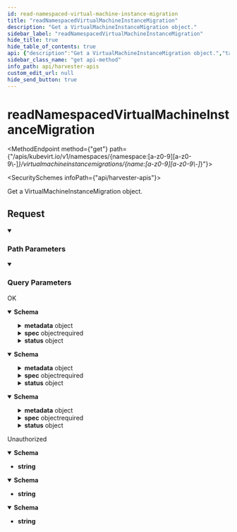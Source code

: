 ```yaml
---
id: read-namespaced-virtual-machine-instance-migration
title: "readNamespacedVirtualMachineInstanceMigration"
description: "Get a VirtualMachineInstanceMigration object."
sidebar_label: "readNamespacedVirtualMachineInstanceMigration"
hide_title: true
hide_table_of_contents: true
api: {"description":"Get a VirtualMachineInstanceMigration object.","tags":["Migrations"],"operationId":"readNamespacedVirtualMachineInstanceMigration","parameters":[{"description":"Should the export be exact. Exact export maintains cluster-specific fields like 'Namespace'.","name":"exact","in":"query","schema":{"type":"boolean","uniqueItems":true}},{"description":"Should this value be exported. Export strips fields that a user can not specify.","name":"export","in":"query","schema":{"type":"boolean","uniqueItems":true}},{"description":"Name of the resource","name":"name","in":"path","required":true,"schema":{"type":"string","uniqueItems":true}},{"description":"Object name and auth scope, such as for teams and projects","name":"namespace","in":"path","required":true,"schema":{"type":"string","uniqueItems":true}}],"responses":{"200":{"description":"OK","content":{"application/json":{"schema":{"description":"VirtualMachineInstanceMigration represents the object tracking a VMI's migration to another host in the cluster","type":"object","required":["spec","kind","apiVersion"],"properties":{"apiVersion":{"description":"APIVersion defines the versioned schema of this representation of an object. Servers should convert recognized schemas to the latest internal value, and may reject unrecognized values. More info: https://git.k8s.io/community/contributors/devel/sig-architecture/api-conventions.md#resources","type":"string"},"kind":{"description":"Kind is a string value representing the REST resource this object represents. Servers may infer this from the endpoint the client submits requests to. Cannot be updated. In CamelCase. More info: https://git.k8s.io/community/contributors/devel/sig-architecture/api-conventions.md#types-kinds","type":"string"},"metadata":{"default":{},"description":"ObjectMeta is metadata that all persisted resources must have, which includes all objects users must create.","type":"object","required":["name"],"properties":{"name":{"description":"Name must be unique within a namespace. Is required when creating resources, although some resources may allow a client to request the generation of an appropriate name automatically. Name is primarily intended for creation idempotence and configuration definition. Cannot be updated. More info: http://kubernetes.io/docs/user-guide/identifiers#names","type":"string"},"namespace":{"description":"Namespace defines the space within which each name must be unique. An empty namespace is equivalent to the \"default\" namespace, but \"default\" is the canonical representation. Not all objects are required to be scoped to a namespace - the value of this field for those objects will be empty.\n\nMust be a DNS_LABEL. Cannot be updated. More info: http://kubernetes.io/docs/user-guide/namespaces","type":"string"}}},"spec":{"default":{},"type":"object","properties":{"vmiName":{"description":"The name of the VMI to perform the migration on. VMI must exist in the migration objects namespace","type":"string"}}},"status":{"default":{},"description":"VirtualMachineInstanceMigration reprents information pertaining to a VMI's migration.","type":"object","properties":{"conditions":{"type":"array","items":{"default":{},"type":"object","required":["type","status"],"properties":{"lastProbeTime":{"description":"Time is a wrapper around time.Time which supports correct marshaling to YAML and JSON.  Wrappers are provided for many of the factory methods that the time package offers.","type":"string","format":"date-time","default":{}},"lastTransitionTime":{"description":"Time is a wrapper around time.Time which supports correct marshaling to YAML and JSON.  Wrappers are provided for many of the factory methods that the time package offers.","type":"string","format":"date-time","default":{}},"message":{"type":"string"},"reason":{"type":"string"},"status":{"type":"string","default":""},"type":{"type":"string","default":""}}}},"phase":{"type":"string"}}}}}},"application/yaml":{"schema":{"description":"VirtualMachineInstanceMigration represents the object tracking a VMI's migration to another host in the cluster","type":"object","required":["spec","kind","apiVersion"],"properties":{"apiVersion":{"description":"APIVersion defines the versioned schema of this representation of an object. Servers should convert recognized schemas to the latest internal value, and may reject unrecognized values. More info: https://git.k8s.io/community/contributors/devel/sig-architecture/api-conventions.md#resources","type":"string"},"kind":{"description":"Kind is a string value representing the REST resource this object represents. Servers may infer this from the endpoint the client submits requests to. Cannot be updated. In CamelCase. More info: https://git.k8s.io/community/contributors/devel/sig-architecture/api-conventions.md#types-kinds","type":"string"},"metadata":{"default":{},"description":"ObjectMeta is metadata that all persisted resources must have, which includes all objects users must create.","type":"object","required":["name"],"properties":{"name":{"description":"Name must be unique within a namespace. Is required when creating resources, although some resources may allow a client to request the generation of an appropriate name automatically. Name is primarily intended for creation idempotence and configuration definition. Cannot be updated. More info: http://kubernetes.io/docs/user-guide/identifiers#names","type":"string"},"namespace":{"description":"Namespace defines the space within which each name must be unique. An empty namespace is equivalent to the \"default\" namespace, but \"default\" is the canonical representation. Not all objects are required to be scoped to a namespace - the value of this field for those objects will be empty.\n\nMust be a DNS_LABEL. Cannot be updated. More info: http://kubernetes.io/docs/user-guide/namespaces","type":"string"}}},"spec":{"default":{},"type":"object","properties":{"vmiName":{"description":"The name of the VMI to perform the migration on. VMI must exist in the migration objects namespace","type":"string"}}},"status":{"default":{},"description":"VirtualMachineInstanceMigration reprents information pertaining to a VMI's migration.","type":"object","properties":{"conditions":{"type":"array","items":{"default":{},"type":"object","required":["type","status"],"properties":{"lastProbeTime":{"description":"Time is a wrapper around time.Time which supports correct marshaling to YAML and JSON.  Wrappers are provided for many of the factory methods that the time package offers.","type":"string","format":"date-time","default":{}},"lastTransitionTime":{"description":"Time is a wrapper around time.Time which supports correct marshaling to YAML and JSON.  Wrappers are provided for many of the factory methods that the time package offers.","type":"string","format":"date-time","default":{}},"message":{"type":"string"},"reason":{"type":"string"},"status":{"type":"string","default":""},"type":{"type":"string","default":""}}}},"phase":{"type":"string"}}}}}},"application/json;stream=watch":{"schema":{"description":"VirtualMachineInstanceMigration represents the object tracking a VMI's migration to another host in the cluster","type":"object","required":["spec","kind","apiVersion"],"properties":{"apiVersion":{"description":"APIVersion defines the versioned schema of this representation of an object. Servers should convert recognized schemas to the latest internal value, and may reject unrecognized values. More info: https://git.k8s.io/community/contributors/devel/sig-architecture/api-conventions.md#resources","type":"string"},"kind":{"description":"Kind is a string value representing the REST resource this object represents. Servers may infer this from the endpoint the client submits requests to. Cannot be updated. In CamelCase. More info: https://git.k8s.io/community/contributors/devel/sig-architecture/api-conventions.md#types-kinds","type":"string"},"metadata":{"default":{},"description":"ObjectMeta is metadata that all persisted resources must have, which includes all objects users must create.","type":"object","required":["name"],"properties":{"name":{"description":"Name must be unique within a namespace. Is required when creating resources, although some resources may allow a client to request the generation of an appropriate name automatically. Name is primarily intended for creation idempotence and configuration definition. Cannot be updated. More info: http://kubernetes.io/docs/user-guide/identifiers#names","type":"string"},"namespace":{"description":"Namespace defines the space within which each name must be unique. An empty namespace is equivalent to the \"default\" namespace, but \"default\" is the canonical representation. Not all objects are required to be scoped to a namespace - the value of this field for those objects will be empty.\n\nMust be a DNS_LABEL. Cannot be updated. More info: http://kubernetes.io/docs/user-guide/namespaces","type":"string"}}},"spec":{"default":{},"type":"object","properties":{"vmiName":{"description":"The name of the VMI to perform the migration on. VMI must exist in the migration objects namespace","type":"string"}}},"status":{"default":{},"description":"VirtualMachineInstanceMigration reprents information pertaining to a VMI's migration.","type":"object","properties":{"conditions":{"type":"array","items":{"default":{},"type":"object","required":["type","status"],"properties":{"lastProbeTime":{"description":"Time is a wrapper around time.Time which supports correct marshaling to YAML and JSON.  Wrappers are provided for many of the factory methods that the time package offers.","type":"string","format":"date-time","default":{}},"lastTransitionTime":{"description":"Time is a wrapper around time.Time which supports correct marshaling to YAML and JSON.  Wrappers are provided for many of the factory methods that the time package offers.","type":"string","format":"date-time","default":{}},"message":{"type":"string"},"reason":{"type":"string"},"status":{"type":"string","default":""},"type":{"type":"string","default":""}}}},"phase":{"type":"string"}}}}}}}},"401":{"description":"Unauthorized","content":{"application/json":{"schema":{"type":"string"}},"application/yaml":{"schema":{"type":"string"}},"application/json;stream=watch":{"schema":{"type":"string"}}}}},"method":"get","path":"/apis/kubevirt.io/v1/namespaces/{namespace:[a-z0-9][a-z0-9\\-]*}/virtualmachineinstancemigrations/{name:[a-z0-9][a-z0-9\\-]*}","servers":[{"url":"//harvester.api.server"}],"info":{"title":"Harvester APIs","version":"v1beta1"}}
sidebar_class_name: "get api-method"
info_path: api/harvester-apis
custom_edit_url: null
hide_send_button: true
---
```



<h1 className={"openapi__heading"}>readNamespacedVirtualMachineInstanceMigration</h1>

<MethodEndpoint method={"get"} path={"/apis/kubevirt.io/v1/namespaces/{namespace:[a-z0-9][a-z0-9\\-]*}/virtualmachineinstancemigrations/{name:[a-z0-9][a-z0-9\\-]*}"}></MethodEndpoint>

<SecuritySchemes infoPath={"api/harvester-apis"}></SecuritySchemes>



Get a VirtualMachineInstanceMigration object.

## Request

<details style={{"marginBottom":"1rem"}} className={"openapi-markdown__details"} data-collapsed={false} open={true}><summary style={{}}><h3 className={"openapi-markdown__details-summary-header-params"}>Path Parameters</h3></summary><div><ul><ParamsItem className={"paramsItem"} param={{"description":"Name of the resource","name":"name","in":"path","required":true,"schema":{"type":"string","uniqueItems":true}}}></ParamsItem><ParamsItem className={"paramsItem"} param={{"description":"Object name and auth scope, such as for teams and projects","name":"namespace","in":"path","required":true,"schema":{"type":"string","uniqueItems":true}}}></ParamsItem></ul></div></details><details style={{"marginBottom":"1rem"}} className={"openapi-markdown__details"} data-collapsed={false} open={true}><summary style={{}}><h3 className={"openapi-markdown__details-summary-header-params"}>Query Parameters</h3></summary><div><ul><ParamsItem className={"paramsItem"} param={{"description":"Should the export be exact. Exact export maintains cluster-specific fields like 'Namespace'.","name":"exact","in":"query","schema":{"type":"boolean","uniqueItems":true}}}></ParamsItem><ParamsItem className={"paramsItem"} param={{"description":"Should this value be exported. Export strips fields that a user can not specify.","name":"export","in":"query","schema":{"type":"boolean","uniqueItems":true}}}></ParamsItem></ul></div></details><div><div><ApiTabs><TabItem label={"200"} value={"200"}><div>

OK

</div><div><MimeTabs className={"openapi-tabs__mime"} schemaType={"response"}><TabItem label={"application/json"} value={"application/json"}><SchemaTabs className={"openapi-tabs__schema"}><TabItem label={"Schema"} value={"Schema"}><details style={{}} className={"openapi-markdown__details response"} data-collapsed={false} open={true}><summary style={{}} className={"openapi-markdown__details-summary-response"}><strong>Schema</strong></summary><div style={{"textAlign":"left","marginLeft":"1rem"}}></div><ul style={{"marginLeft":"1rem"}}><SchemaItem collapsible={false} name={"apiVersion"} required={true} schemaName={"string"} qualifierMessage={undefined} schema={{"description":"APIVersion defines the versioned schema of this representation of an object. Servers should convert recognized schemas to the latest internal value, and may reject unrecognized values. More info: https://git.k8s.io/community/contributors/devel/sig-architecture/api-conventions.md#resources","type":"string"}}></SchemaItem><SchemaItem collapsible={false} name={"kind"} required={true} schemaName={"string"} qualifierMessage={undefined} schema={{"description":"Kind is a string value representing the REST resource this object represents. Servers may infer this from the endpoint the client submits requests to. Cannot be updated. In CamelCase. More info: https://git.k8s.io/community/contributors/devel/sig-architecture/api-conventions.md#types-kinds","type":"string"}}></SchemaItem><SchemaItem collapsible={true} className={"schemaItem"}><details style={{}} className={"openapi-markdown__details"}><summary style={{}}><span className={"openapi-schema__container"}><strong className={"openapi-schema__property"}>metadata</strong><span className={"openapi-schema__name"}> object</span></span></summary><div style={{"marginLeft":"1rem"}}><div style={{"marginTop":".5rem","marginBottom":".5rem"}}>

ObjectMeta is metadata that all persisted resources must have, which includes all objects users must create.

</div><SchemaItem collapsible={false} name={"name"} required={true} schemaName={"string"} qualifierMessage={undefined} schema={{"description":"Name must be unique within a namespace. Is required when creating resources, although some resources may allow a client to request the generation of an appropriate name automatically. Name is primarily intended for creation idempotence and configuration definition. Cannot be updated. More info: http://kubernetes.io/docs/user-guide/identifiers#names","type":"string"}}></SchemaItem><SchemaItem collapsible={false} name={"namespace"} required={false} schemaName={"string"} qualifierMessage={undefined} schema={{"description":"Namespace defines the space within which each name must be unique. An empty namespace is equivalent to the \"default\" namespace, but \"default\" is the canonical representation. Not all objects are required to be scoped to a namespace - the value of this field for those objects will be empty.\n\nMust be a DNS_LABEL. Cannot be updated. More info: http://kubernetes.io/docs/user-guide/namespaces","type":"string"}}></SchemaItem></div></details></SchemaItem><SchemaItem collapsible={true} className={"schemaItem"}><details style={{}} className={"openapi-markdown__details"}><summary style={{}}><span className={"openapi-schema__container"}><strong className={"openapi-schema__property"}>spec</strong><span className={"openapi-schema__name"}> object</span><span className={"openapi-schema__divider"}></span><span className={"openapi-schema__required"}>required</span></span></summary><div style={{"marginLeft":"1rem"}}><SchemaItem collapsible={false} name={"vmiName"} required={false} schemaName={"string"} qualifierMessage={undefined} schema={{"description":"The name of the VMI to perform the migration on. VMI must exist in the migration objects namespace","type":"string"}}></SchemaItem></div></details></SchemaItem><SchemaItem collapsible={true} className={"schemaItem"}><details style={{}} className={"openapi-markdown__details"}><summary style={{}}><span className={"openapi-schema__container"}><strong className={"openapi-schema__property"}>status</strong><span className={"openapi-schema__name"}> object</span></span></summary><div style={{"marginLeft":"1rem"}}><div style={{"marginTop":".5rem","marginBottom":".5rem"}}>

VirtualMachineInstanceMigration reprents information pertaining to a VMI's migration.

</div><SchemaItem collapsible={true} className={"schemaItem"}><details style={{}} className={"openapi-markdown__details"}><summary style={{}}><span className={"openapi-schema__container"}><strong className={"openapi-schema__property"}>conditions</strong><span className={"openapi-schema__name"}> object[]</span></span></summary><div style={{"marginLeft":"1rem"}}><li><div style={{"fontSize":"var(--ifm-code-font-size)","opacity":"0.6","marginLeft":"-.5rem","paddingBottom":".5rem"}}>Array [</div></li><SchemaItem collapsible={false} name={"lastProbeTime"} required={false} schemaName={"date-time"} qualifierMessage={undefined} schema={{"description":"Time is a wrapper around time.Time which supports correct marshaling to YAML and JSON.  Wrappers are provided for many of the factory methods that the time package offers.","type":"string","format":"date-time","default":{}}}></SchemaItem><SchemaItem collapsible={false} name={"lastTransitionTime"} required={false} schemaName={"date-time"} qualifierMessage={undefined} schema={{"description":"Time is a wrapper around time.Time which supports correct marshaling to YAML and JSON.  Wrappers are provided for many of the factory methods that the time package offers.","type":"string","format":"date-time","default":{}}}></SchemaItem><SchemaItem collapsible={false} name={"message"} required={false} schemaName={"string"} qualifierMessage={undefined} schema={{"type":"string"}}></SchemaItem><SchemaItem collapsible={false} name={"reason"} required={false} schemaName={"string"} qualifierMessage={undefined} schema={{"type":"string"}}></SchemaItem><SchemaItem collapsible={false} name={"status"} required={true} schemaName={"string"} qualifierMessage={undefined} schema={{"type":"string","default":""}}></SchemaItem><SchemaItem collapsible={false} name={"type"} required={true} schemaName={"string"} qualifierMessage={undefined} schema={{"type":"string","default":""}}></SchemaItem><li><div style={{"fontSize":"var(--ifm-code-font-size)","opacity":"0.6","marginLeft":"-.5rem"}}>]</div></li></div></details></SchemaItem><SchemaItem collapsible={false} name={"phase"} required={false} schemaName={"string"} qualifierMessage={undefined} schema={{"type":"string"}}></SchemaItem></div></details></SchemaItem></ul></details></TabItem><TabItem label={"Example (from schema)"} value={"Example (from schema)"}><ResponseSamples responseExample={"{\n  \"apiVersion\": \"string\",\n  \"kind\": \"string\",\n  \"metadata\": {\n    \"name\": \"string\",\n    \"namespace\": \"string\"\n  },\n  \"spec\": {\n    \"vmiName\": \"string\"\n  },\n  \"status\": {\n    \"conditions\": [\n      {\n        \"lastProbeTime\": \"2023-08-17T16:16:37.283Z\",\n        \"lastTransitionTime\": \"2023-08-17T16:16:37.283Z\",\n        \"message\": \"string\",\n        \"reason\": \"string\",\n        \"status\": \"string\",\n        \"type\": \"string\"\n      }\n    ],\n    \"phase\": \"string\"\n  }\n}"} language={"json"}></ResponseSamples></TabItem></SchemaTabs></TabItem><TabItem label={"application/yaml"} value={"application/yaml"}><SchemaTabs className={"openapi-tabs__schema"}><TabItem label={"Schema"} value={"Schema"}><details style={{}} className={"openapi-markdown__details response"} data-collapsed={false} open={true}><summary style={{}} className={"openapi-markdown__details-summary-response"}><strong>Schema</strong></summary><div style={{"textAlign":"left","marginLeft":"1rem"}}></div><ul style={{"marginLeft":"1rem"}}><SchemaItem collapsible={false} name={"apiVersion"} required={true} schemaName={"string"} qualifierMessage={undefined} schema={{"description":"APIVersion defines the versioned schema of this representation of an object. Servers should convert recognized schemas to the latest internal value, and may reject unrecognized values. More info: https://git.k8s.io/community/contributors/devel/sig-architecture/api-conventions.md#resources","type":"string"}}></SchemaItem><SchemaItem collapsible={false} name={"kind"} required={true} schemaName={"string"} qualifierMessage={undefined} schema={{"description":"Kind is a string value representing the REST resource this object represents. Servers may infer this from the endpoint the client submits requests to. Cannot be updated. In CamelCase. More info: https://git.k8s.io/community/contributors/devel/sig-architecture/api-conventions.md#types-kinds","type":"string"}}></SchemaItem><SchemaItem collapsible={true} className={"schemaItem"}><details style={{}} className={"openapi-markdown__details"}><summary style={{}}><span className={"openapi-schema__container"}><strong className={"openapi-schema__property"}>metadata</strong><span className={"openapi-schema__name"}> object</span></span></summary><div style={{"marginLeft":"1rem"}}><div style={{"marginTop":".5rem","marginBottom":".5rem"}}>

ObjectMeta is metadata that all persisted resources must have, which includes all objects users must create.

</div><SchemaItem collapsible={false} name={"name"} required={true} schemaName={"string"} qualifierMessage={undefined} schema={{"description":"Name must be unique within a namespace. Is required when creating resources, although some resources may allow a client to request the generation of an appropriate name automatically. Name is primarily intended for creation idempotence and configuration definition. Cannot be updated. More info: http://kubernetes.io/docs/user-guide/identifiers#names","type":"string"}}></SchemaItem><SchemaItem collapsible={false} name={"namespace"} required={false} schemaName={"string"} qualifierMessage={undefined} schema={{"description":"Namespace defines the space within which each name must be unique. An empty namespace is equivalent to the \"default\" namespace, but \"default\" is the canonical representation. Not all objects are required to be scoped to a namespace - the value of this field for those objects will be empty.\n\nMust be a DNS_LABEL. Cannot be updated. More info: http://kubernetes.io/docs/user-guide/namespaces","type":"string"}}></SchemaItem></div></details></SchemaItem><SchemaItem collapsible={true} className={"schemaItem"}><details style={{}} className={"openapi-markdown__details"}><summary style={{}}><span className={"openapi-schema__container"}><strong className={"openapi-schema__property"}>spec</strong><span className={"openapi-schema__name"}> object</span><span className={"openapi-schema__divider"}></span><span className={"openapi-schema__required"}>required</span></span></summary><div style={{"marginLeft":"1rem"}}><SchemaItem collapsible={false} name={"vmiName"} required={false} schemaName={"string"} qualifierMessage={undefined} schema={{"description":"The name of the VMI to perform the migration on. VMI must exist in the migration objects namespace","type":"string"}}></SchemaItem></div></details></SchemaItem><SchemaItem collapsible={true} className={"schemaItem"}><details style={{}} className={"openapi-markdown__details"}><summary style={{}}><span className={"openapi-schema__container"}><strong className={"openapi-schema__property"}>status</strong><span className={"openapi-schema__name"}> object</span></span></summary><div style={{"marginLeft":"1rem"}}><div style={{"marginTop":".5rem","marginBottom":".5rem"}}>

VirtualMachineInstanceMigration reprents information pertaining to a VMI's migration.

</div><SchemaItem collapsible={true} className={"schemaItem"}><details style={{}} className={"openapi-markdown__details"}><summary style={{}}><span className={"openapi-schema__container"}><strong className={"openapi-schema__property"}>conditions</strong><span className={"openapi-schema__name"}> object[]</span></span></summary><div style={{"marginLeft":"1rem"}}><li><div style={{"fontSize":"var(--ifm-code-font-size)","opacity":"0.6","marginLeft":"-.5rem","paddingBottom":".5rem"}}>Array [</div></li><SchemaItem collapsible={false} name={"lastProbeTime"} required={false} schemaName={"date-time"} qualifierMessage={undefined} schema={{"description":"Time is a wrapper around time.Time which supports correct marshaling to YAML and JSON.  Wrappers are provided for many of the factory methods that the time package offers.","type":"string","format":"date-time","default":{}}}></SchemaItem><SchemaItem collapsible={false} name={"lastTransitionTime"} required={false} schemaName={"date-time"} qualifierMessage={undefined} schema={{"description":"Time is a wrapper around time.Time which supports correct marshaling to YAML and JSON.  Wrappers are provided for many of the factory methods that the time package offers.","type":"string","format":"date-time","default":{}}}></SchemaItem><SchemaItem collapsible={false} name={"message"} required={false} schemaName={"string"} qualifierMessage={undefined} schema={{"type":"string"}}></SchemaItem><SchemaItem collapsible={false} name={"reason"} required={false} schemaName={"string"} qualifierMessage={undefined} schema={{"type":"string"}}></SchemaItem><SchemaItem collapsible={false} name={"status"} required={true} schemaName={"string"} qualifierMessage={undefined} schema={{"type":"string","default":""}}></SchemaItem><SchemaItem collapsible={false} name={"type"} required={true} schemaName={"string"} qualifierMessage={undefined} schema={{"type":"string","default":""}}></SchemaItem><li><div style={{"fontSize":"var(--ifm-code-font-size)","opacity":"0.6","marginLeft":"-.5rem"}}>]</div></li></div></details></SchemaItem><SchemaItem collapsible={false} name={"phase"} required={false} schemaName={"string"} qualifierMessage={undefined} schema={{"type":"string"}}></SchemaItem></div></details></SchemaItem></ul></details></TabItem><TabItem label={"Example (from schema)"} value={"Example (from schema)"}><ResponseSamples responseExample={"{\n  \"apiVersion\": \"string\",\n  \"kind\": \"string\",\n  \"metadata\": {\n    \"name\": \"string\",\n    \"namespace\": \"string\"\n  },\n  \"spec\": {\n    \"vmiName\": \"string\"\n  },\n  \"status\": {\n    \"conditions\": [\n      {\n        \"lastProbeTime\": \"2023-08-17T16:16:37.283Z\",\n        \"lastTransitionTime\": \"2023-08-17T16:16:37.283Z\",\n        \"message\": \"string\",\n        \"reason\": \"string\",\n        \"status\": \"string\",\n        \"type\": \"string\"\n      }\n    ],\n    \"phase\": \"string\"\n  }\n}"} language={"json"}></ResponseSamples></TabItem></SchemaTabs></TabItem><TabItem label={"application/json;stream=watch"} value={"application/json;stream=watch"}><SchemaTabs className={"openapi-tabs__schema"}><TabItem label={"Schema"} value={"Schema"}><details style={{}} className={"openapi-markdown__details response"} data-collapsed={false} open={true}><summary style={{}} className={"openapi-markdown__details-summary-response"}><strong>Schema</strong></summary><div style={{"textAlign":"left","marginLeft":"1rem"}}></div><ul style={{"marginLeft":"1rem"}}><SchemaItem collapsible={false} name={"apiVersion"} required={true} schemaName={"string"} qualifierMessage={undefined} schema={{"description":"APIVersion defines the versioned schema of this representation of an object. Servers should convert recognized schemas to the latest internal value, and may reject unrecognized values. More info: https://git.k8s.io/community/contributors/devel/sig-architecture/api-conventions.md#resources","type":"string"}}></SchemaItem><SchemaItem collapsible={false} name={"kind"} required={true} schemaName={"string"} qualifierMessage={undefined} schema={{"description":"Kind is a string value representing the REST resource this object represents. Servers may infer this from the endpoint the client submits requests to. Cannot be updated. In CamelCase. More info: https://git.k8s.io/community/contributors/devel/sig-architecture/api-conventions.md#types-kinds","type":"string"}}></SchemaItem><SchemaItem collapsible={true} className={"schemaItem"}><details style={{}} className={"openapi-markdown__details"}><summary style={{}}><span className={"openapi-schema__container"}><strong className={"openapi-schema__property"}>metadata</strong><span className={"openapi-schema__name"}> object</span></span></summary><div style={{"marginLeft":"1rem"}}><div style={{"marginTop":".5rem","marginBottom":".5rem"}}>

ObjectMeta is metadata that all persisted resources must have, which includes all objects users must create.

</div><SchemaItem collapsible={false} name={"name"} required={true} schemaName={"string"} qualifierMessage={undefined} schema={{"description":"Name must be unique within a namespace. Is required when creating resources, although some resources may allow a client to request the generation of an appropriate name automatically. Name is primarily intended for creation idempotence and configuration definition. Cannot be updated. More info: http://kubernetes.io/docs/user-guide/identifiers#names","type":"string"}}></SchemaItem><SchemaItem collapsible={false} name={"namespace"} required={false} schemaName={"string"} qualifierMessage={undefined} schema={{"description":"Namespace defines the space within which each name must be unique. An empty namespace is equivalent to the \"default\" namespace, but \"default\" is the canonical representation. Not all objects are required to be scoped to a namespace - the value of this field for those objects will be empty.\n\nMust be a DNS_LABEL. Cannot be updated. More info: http://kubernetes.io/docs/user-guide/namespaces","type":"string"}}></SchemaItem></div></details></SchemaItem><SchemaItem collapsible={true} className={"schemaItem"}><details style={{}} className={"openapi-markdown__details"}><summary style={{}}><span className={"openapi-schema__container"}><strong className={"openapi-schema__property"}>spec</strong><span className={"openapi-schema__name"}> object</span><span className={"openapi-schema__divider"}></span><span className={"openapi-schema__required"}>required</span></span></summary><div style={{"marginLeft":"1rem"}}><SchemaItem collapsible={false} name={"vmiName"} required={false} schemaName={"string"} qualifierMessage={undefined} schema={{"description":"The name of the VMI to perform the migration on. VMI must exist in the migration objects namespace","type":"string"}}></SchemaItem></div></details></SchemaItem><SchemaItem collapsible={true} className={"schemaItem"}><details style={{}} className={"openapi-markdown__details"}><summary style={{}}><span className={"openapi-schema__container"}><strong className={"openapi-schema__property"}>status</strong><span className={"openapi-schema__name"}> object</span></span></summary><div style={{"marginLeft":"1rem"}}><div style={{"marginTop":".5rem","marginBottom":".5rem"}}>

VirtualMachineInstanceMigration reprents information pertaining to a VMI's migration.

</div><SchemaItem collapsible={true} className={"schemaItem"}><details style={{}} className={"openapi-markdown__details"}><summary style={{}}><span className={"openapi-schema__container"}><strong className={"openapi-schema__property"}>conditions</strong><span className={"openapi-schema__name"}> object[]</span></span></summary><div style={{"marginLeft":"1rem"}}><li><div style={{"fontSize":"var(--ifm-code-font-size)","opacity":"0.6","marginLeft":"-.5rem","paddingBottom":".5rem"}}>Array [</div></li><SchemaItem collapsible={false} name={"lastProbeTime"} required={false} schemaName={"date-time"} qualifierMessage={undefined} schema={{"description":"Time is a wrapper around time.Time which supports correct marshaling to YAML and JSON.  Wrappers are provided for many of the factory methods that the time package offers.","type":"string","format":"date-time","default":{}}}></SchemaItem><SchemaItem collapsible={false} name={"lastTransitionTime"} required={false} schemaName={"date-time"} qualifierMessage={undefined} schema={{"description":"Time is a wrapper around time.Time which supports correct marshaling to YAML and JSON.  Wrappers are provided for many of the factory methods that the time package offers.","type":"string","format":"date-time","default":{}}}></SchemaItem><SchemaItem collapsible={false} name={"message"} required={false} schemaName={"string"} qualifierMessage={undefined} schema={{"type":"string"}}></SchemaItem><SchemaItem collapsible={false} name={"reason"} required={false} schemaName={"string"} qualifierMessage={undefined} schema={{"type":"string"}}></SchemaItem><SchemaItem collapsible={false} name={"status"} required={true} schemaName={"string"} qualifierMessage={undefined} schema={{"type":"string","default":""}}></SchemaItem><SchemaItem collapsible={false} name={"type"} required={true} schemaName={"string"} qualifierMessage={undefined} schema={{"type":"string","default":""}}></SchemaItem><li><div style={{"fontSize":"var(--ifm-code-font-size)","opacity":"0.6","marginLeft":"-.5rem"}}>]</div></li></div></details></SchemaItem><SchemaItem collapsible={false} name={"phase"} required={false} schemaName={"string"} qualifierMessage={undefined} schema={{"type":"string"}}></SchemaItem></div></details></SchemaItem></ul></details></TabItem><TabItem label={"Example (from schema)"} value={"Example (from schema)"}><ResponseSamples responseExample={"{\n  \"apiVersion\": \"string\",\n  \"kind\": \"string\",\n  \"metadata\": {\n    \"name\": \"string\",\n    \"namespace\": \"string\"\n  },\n  \"spec\": {\n    \"vmiName\": \"string\"\n  },\n  \"status\": {\n    \"conditions\": [\n      {\n        \"lastProbeTime\": \"2023-08-17T16:16:37.283Z\",\n        \"lastTransitionTime\": \"2023-08-17T16:16:37.283Z\",\n        \"message\": \"string\",\n        \"reason\": \"string\",\n        \"status\": \"string\",\n        \"type\": \"string\"\n      }\n    ],\n    \"phase\": \"string\"\n  }\n}"} language={"json"}></ResponseSamples></TabItem></SchemaTabs></TabItem></MimeTabs></div></TabItem><TabItem label={"401"} value={"401"}><div>

Unauthorized

</div><div><MimeTabs className={"openapi-tabs__mime"} schemaType={"response"}><TabItem label={"application/json"} value={"application/json"}><SchemaTabs className={"openapi-tabs__schema"}><TabItem label={"Schema"} value={"Schema"}><details style={{}} className={"openapi-markdown__details response"} data-collapsed={false} open={true}><summary style={{}} className={"openapi-markdown__details-summary-response"}><strong>Schema</strong></summary><div style={{"textAlign":"left","marginLeft":"1rem"}}></div><ul style={{"marginLeft":"1rem"}}><li><div><strong>string</strong></div></li></ul></details></TabItem></SchemaTabs></TabItem><TabItem label={"application/yaml"} value={"application/yaml"}><SchemaTabs className={"openapi-tabs__schema"}><TabItem label={"Schema"} value={"Schema"}><details style={{}} className={"openapi-markdown__details response"} data-collapsed={false} open={true}><summary style={{}} className={"openapi-markdown__details-summary-response"}><strong>Schema</strong></summary><div style={{"textAlign":"left","marginLeft":"1rem"}}></div><ul style={{"marginLeft":"1rem"}}><li><div><strong>string</strong></div></li></ul></details></TabItem></SchemaTabs></TabItem><TabItem label={"application/json;stream=watch"} value={"application/json;stream=watch"}><SchemaTabs className={"openapi-tabs__schema"}><TabItem label={"Schema"} value={"Schema"}><details style={{}} className={"openapi-markdown__details response"} data-collapsed={false} open={true}><summary style={{}} className={"openapi-markdown__details-summary-response"}><strong>Schema</strong></summary><div style={{"textAlign":"left","marginLeft":"1rem"}}></div><ul style={{"marginLeft":"1rem"}}><li><div><strong>string</strong></div></li></ul></details></TabItem></SchemaTabs></TabItem></MimeTabs></div></TabItem></ApiTabs></div></div>
      